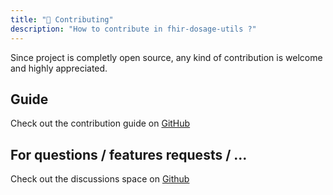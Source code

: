 ```yaml
---
title: "🧩 Contributing"
description: "How to contribute in fhir-dosage-utils ?"
---
```


Since project is completly open source, any kind of contribution is welcome and highly appreciated.

## Guide

Check out the contribution guide on [GitHub](https://github.com/jy95/fhir-dosage-utils/blob/main/CONTRIBUTING.md)

## For questions / features requests / ...

Check out the discussions space on [Github](https://github.com/jy95/fhir-dosage-utils/discussions)
